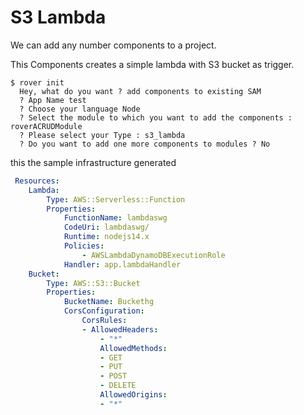 
# S3 Lambda

We can add any number components to  a project.

This Components creates a simple lambda with S3 bucket as trigger.

``` shell
$ rover init                                                                                                                                                                                        
  Hey, what do you want ? add components to existing SAM
  ? App Name test
  ? Choose your language Node
  ? Select the module to which you want to add the components : roverACRUDModule
  ? Please select your Type : s3_lambda
  ? Do you want to add one more components to modules ? No
```

this the sample infrastructure generated
```yaml
 Resources:
    Lambda:
        Type: AWS::Serverless::Function
        Properties:
            FunctionName: lambdaswg
            CodeUri: lambdaswg/
            Runtime: nodejs14.x
            Policies:
                - AWSLambdaDynamoDBExecutionRole
            Handler: app.lambdaHandler
    Bucket:
        Type: AWS::S3::Bucket
        Properties:
            BucketName: Buckethg
            CorsConfiguration:
                CorsRules:
                - AllowedHeaders:
                    - "*"
                    AllowedMethods:
                    - GET
                    - PUT
                    - POST
                    - DELETE
                    AllowedOrigins:
                    - "*"

```



